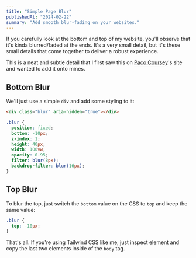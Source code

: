 ```yaml
---
title: "Simple Page Blur"
publishedAt: "2024-02-22"
summary: "Add smooth blur-fading on your websites."
---
```


If you carefully look at the bottom and top of my website, you'll observe that it's kinda blurred/faded at the ends. It's a very small detail, but it's these small details that come together to deliver a robust experience.

This is a neat and subtle detail that I first saw this on [Paco Coursey](https://paco.me/)'s site and wanted to add it onto mines.

## Bottom Blur

We'll just use a simple `div` and add some styling to it:

```html
<div class="blur" aria-hidden="true"></div>
```

```css
.blur {
  position: fixed;
  bottom: -10px;
  z-index: 1;
  height: 40px;
  width: 100vw;
  opacity: 0.95;
  filter: blur(8px);
  backdrop-filter: blur(16px);
}
```

## Top Blur

To blur the top, just switch the `bottom` value on the CSS to `top` and keep the same value:

```css
.blur {
  top: -10px;
}
```

That's all. If you're using Tailwind CSS like me, just inspect element and copy the last two elements inside of the `body` tag.
